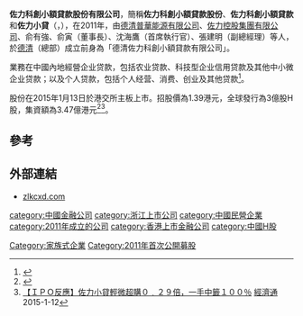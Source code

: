 '''佐力科創小額貸款股份有限公司'''，簡稱'''佐力科創小額貸款股份'''、'''佐力科創小額貸款'''和'''佐力小貸'''（'''{{lang-en|Zuoli Kechuang Micro-Finance Company Limited}}'''，{{hkex|6866}}），在2011年，由[[德清普華能源有限公司|德清普華能源有限公司]]、[[佐力控股集團有限公司|佐力控股集團有限公司]]、俞有強、俞寅（董事長）、沈海鷹（首席執行官）、張建明（副總經理）等人，於[[德清|德清]]（總部）成立前身為「德清佐力科創小額貸款有限公司」。 

業務在中國內地經營企业贷款，包括农业贷款、科技型企业信用贷款及其他中小微企业贷款；以及个人贷款，包括个人经营、消费、创业及其他贷款<ref>{{Cite web |url=http://www.zlkcxd.com/s/about_profile.php |title=佐力科創小額貸款股份有限公司簡介 |accessdate=2015-01-18 |archive-date=2015-01-18 |archive-url=https://web.archive.org/web/20150118085524/http://www.zlkcxd.com/s/about_profile.php |dead-url=no }}</ref>。

股份在2015年1月13日於港交所主板上市。招股價為1.39港元，全球發行為3億股H股，集資額為3.47億港元<REF>
{{Cite web |url=http://www.hkexnews.hk/listedco/listconews/SEHK/2014/1230/LTN20141230050_C.pdf |title=佐力科創小額貸款股份有限公司招股資料 |accessdate=2015-01-18 |archive-date=2015-01-18 |archive-url=https://web.archive.org/web/20150118085122/http://www.hkexnews.hk/listedco/listconews/SEHK/2014/1230/LTN20141230050_C.pdf |dead-url=no }}
</REF><ref>[http://www.etnet.com.hk/www/tc/news/categorized_news_detail.php?newsid=ETN250112273&page=1&category=latest 【ＩＰＯ反應】佐力小貸輕微超購０﹒２９倍，一手中籤１００％] {{Wayback|url=http://www.etnet.com.hk/www/tc/news/categorized_news_detail.php?newsid=ETN250112273&page=1&category=latest |date=20150118085133 }}[[經濟通|經濟通]] 2015-1-12</ref>。

==參考==
{{reflist}}

==外部連結==
*[http://www.zlkcxd.com zlkcxd.com]{{Wayback|url=http://www.zlkcxd.com/ |date=20150118085558 }}

[[category:中國金融公司|category:中國金融公司]]
[[category:浙江上市公司|category:浙江上市公司]]
[[category:中國民營企業|category:中國民營企業]]
[[category:2011年成立的公司|category:2011年成立的公司]]
[[Category:家族式企業|Category:家族式企業]]
[[category:香港上市金融公司|category:香港上市金融公司]]
[[category:中國H股|category:中國H股]]
[[Category:2011年首次公開募股|Category:2011年首次公開募股]]